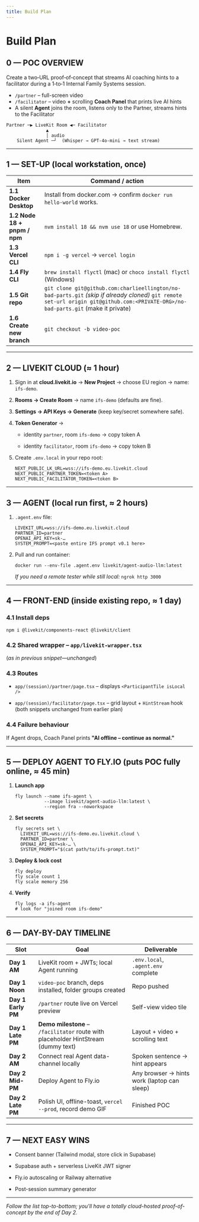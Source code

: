 ```yaml
---
title: Build Plan
---
```


# Build Plan

## 0 — POC OVERVIEW

Create a two‑URL proof‑of‑concept that streams AI coaching hints to a facilitator during a 1‑to‑1 Internal Family Systems session.

- `/partner` – full-screen video
- `/facilitator` – video **+** scrolling **Coach Panel** that prints live AI hints
- A silent **Agent** joins the room, listens only to the Partner, streams hints to the Facilitator

```
Partner ─▶ LiveKit Room ◀─ Facilitator
               ▲
               │ audio
    Silent Agent ─┘  (Whisper → GPT-4o-mini → text stream)
```

---

## 1 — SET-UP (local workstation, once)

|Item|Command / action|
|---|---|
|**1.1 Docker Desktop**|Install from docker.com → confirm `docker run hello-world` works.|
|**1.2 Node 18 + pnpm / npm**|`nvm install 18 && nvm use 18` or use Homebrew.|
|**1.3 Vercel CLI**|`npm i -g vercel` → `vercel login`|
|**1.4 Fly CLI**|`brew install flyctl` (mac) or `choco install flyctl` (Windows)|
|**1.5 Git repo**|`git clone git@github.com:charlieellington/no-bad-parts.git` *(skip if already cloned)*  `git remote set-url origin git@github.com:<PRIVATE-ORG>/no-bad-parts.git` (make it private)|
|**1.6 Create new branch**|`git checkout -b video-poc`|

---

## 2 — LIVEKIT CLOUD (≈ 1 hour)

1. Sign in at **cloud.livekit.io** → **New Project** → choose EU region → name: `ifs-demo`.
    
2. **Rooms → Create Room** → name `ifs-demo` (defaults are fine).
    
3. **Settings → API Keys → Generate** (keep key/secret somewhere safe).
    
4. **Token Generator** →
    
    - identity `partner`, room `ifs-demo` → copy token A
        
    - identity `facilitator`, room `ifs-demo` → copy token B
        
5. Create `.env.local` in your repo root:
    
    ```
    NEXT_PUBLIC_LK_URL=wss://ifs-demo.eu.livekit.cloud
    NEXT_PUBLIC_PARTNER_TOKEN=<token A>
    NEXT_PUBLIC_FACILITATOR_TOKEN=<token B>
    ```
    

---

## 3 — AGENT (local run first, ≈ 2 hours)

1. `.agent.env` file:
    
    ```
    LIVEKIT_URL=wss://ifs-demo.eu.livekit.cloud
    PARTNER_ID=partner
    OPENAI_API_KEY=sk-…
    SYSTEM_PROMPT=<paste entire IFS prompt v0.1 here>
    ```
    
2. Pull and run container:
    
    ```
    docker run --env-file .agent.env livekit/agent-audio-llm:latest
    ```
    
    _If you need a remote tester while still local:_ `ngrok http 3000`
    

---

## 4 — FRONT-END (inside existing repo, ≈ 1 day)

### 4.1 Install deps

```
npm i @livekit/components-react @livekit/client
```

### 4.2 Shared wrapper – `app/livekit-wrapper.tsx`

(_as in previous snippet—unchanged_)

### 4.3 Routes

- `app/(session)/partner/page.tsx` – displays `<ParticipantTile isLocal />`
    
- `app/(session)/facilitator/page.tsx` – grid layout + `HintStream` hook  
    (both snippets unchanged from earlier plan)
    

### 4.4 Failure behaviour

If Agent drops, Coach Panel prints **"AI offline – continue as normal."**

---

## 5 — DEPLOY AGENT TO FLY.IO (puts POC fully online, ≈ 45 min)

1. **Launch app**
    
    ```
    fly launch --name ifs-agent \
               --image livekit/agent-audio-llm:latest \
               --region fra --noworkspace
    ```
    
2. **Set secrets**
    
    ```
    fly secrets set \
      LIVEKIT_URL=wss://ifs-demo.eu.livekit.cloud \
      PARTNER_ID=partner \
      OPENAI_API_KEY=sk-… \
      SYSTEM_PROMPT="$(cat path/to/ifs-prompt.txt)"
    ```
    
3. **Deploy & lock cost**
    
    ```
    fly deploy
    fly scale count 1
    fly scale memory 256
    ```
    
4. **Verify**
    
    ```
    fly logs -a ifs-agent
    # look for "joined room ifs-demo"
    ```
    

---

## 6 — DAY-BY-DAY TIMELINE

|Slot|Goal|Deliverable|
|---|---|---|
|**Day 1 AM**|LiveKit room + JWTs; local Agent running|`.env.local`, `.agent.env` complete|
|**Day 1 Noon**|`video-poc` branch, deps installed, folder groups created|Repo pushed|
|**Day 1 Early PM**|`/partner` route live on Vercel preview|Self-view video tile|
|**Day 1 Late PM**|**Demo milestone** – `/facilitator` route with placeholder HintStream (dummy text)|Layout + video + scrolling text|
|**Day 2 AM**|Connect real Agent data-channel locally|Spoken sentence → hint appears|
|**Day 2 Mid-PM**|Deploy Agent to Fly.io|Any browser → hints work (laptop can sleep)|
|**Day 2 Late PM**|Polish UI, offline-toast, `vercel --prod`, record demo GIF|Finished POC|

---

## 7 — NEXT EASY WINS

- Consent banner (Tailwind modal, store click in Supabase)
    
- Supabase auth + serverless LiveKit JWT signer
    
- Fly.io autoscaling or Railway alternative
    
- Post-session summary generator
    

---

_Follow the list top-to-bottom; you'll have a totally cloud-hosted proof-of-concept by the end of Day 2._

